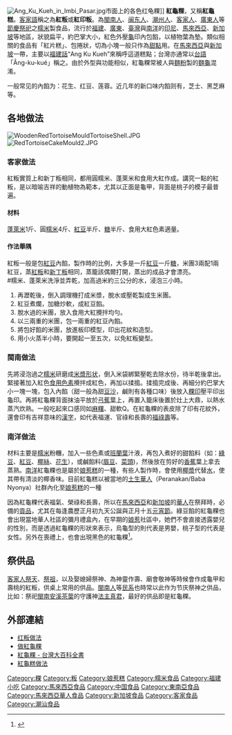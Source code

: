 {{howto|time=2015-03-31T22:21:22+00:00}}
{{refimprove|time=2015-03-31T22:21:22+00:00}}
{{Infobox Chinese
| title   = 紅龜粿
| pic = [[File:Kue_ku_Jakarta.JPG|250px]]
| piccap = [[雅加达|雅加达]]市面上的红龟粿
| t= 紅龜粿
| poj = Âng-ku-kóe
| tl = Âng-ku-kué
}}

[[File:Ang_Ku_Kueh_in_Imbi_Pasar.jpg|thumb]]市面上的各色红龟粿]]
'''紅龜粿'''，又稱'''紅龜糕'''。[[客家語|客家語]]稱之為'''紅粄'''或'''紅印粄'''。為[[閩南人|閩南人]]、[[闽东人|闽东人]]、[[潮州人|潮州人]]、[[客家人|客家人]]、[[廣府人|廣東人]]等[[節慶|節慶]][[祭祀|祭祀]]之[[糯米|糯米]]製食品，流行於[[福建|福建]]、[[廣東|廣東]]、[[臺灣|臺灣]]與[[南洋|南洋]]的[[印尼|印尼]]、[[馬來西亞|馬來西亞]]、[[新加坡|新加坡]]等地區，狀貌扁平，約巴掌大小，紅色外壓[[龜|龜]]印內包餡，以植物葉為墊。類似相關的食品有「紅片糕」、包捲狀，切為小塊一般只作為[[甜品|甜點]]用。在[[馬來西亞|馬來西亞]]與[[新加坡|新加坡]]一帶，主要以[[東南亞福建話|福建話]]“Ang Ku Kueh”來稱呼這道糕點；台灣亦通常以[[臺灣話|台語]]「Âng-ku-kué」稱之。由於外型與功能相似，紅龜粿常被人與[[麵粉|麵粉]]製的[[麵龜|麵龜]]混淆。

一般常见的內餡为：花生、红豆、莲蓉。近几年的新口味内餡则有，芝士、黑芝麻等。

==各地做法==
[[File:WoodenRedTortoiseMouldTortoiseShell.JPG|thumb]]
[[File:RedTortoiseCakeMould2.JPG|thumb]]
===客家做法===
紅粄實質上和新丁粄相同，都用圓糯米、蓬萊米和食用大紅作成。講究一點的紅粄，是以暗喻吉祥的動植物為範本，尤其以正面是龜甲，背面是桃子的模子最普遍。
==== 材料 ====
[[蓬萊米|蓬萊米]]1斤、圓[[糯米|糯米]]4斤、[[紅豆|紅豆]]半斤、[[糖|糖]]半斤、食用大紅色素適量。

==== 作法舉隅 ====
紅粄一般是包[[紅豆|紅豆]]內餡，製作時的比例，大多是一斤[[紅豆|紅豆]]一斤[[糖|糖]]，米團3兩配1兩紅豆，蒸[[紅粄|紅粄]]和[[新丁粄|新丁粄]]相同，蒸籠該偶爾打開，蒸出的成品才會漂亮。<br />
#糯米、蓬萊米洗淨並弄乾，加高過米約三公分的水，浸泡三小時。
#再瀝乾後，倒入調理機打成米漿，脫水或壓乾製成生米團。
#紅豆煮爛，加糖炒軟，成紅豆餡。
#脫水過的米團，放入食用大紅攪拌均勻。
#以三兩重的米團，包一兩重的紅豆內餡。
#將包好餡的米團，放進板印模型，印出花紋和造型。 
#用小火蒸半小時，要開起一至五次，以免紅粄變型。

===閩南做法===
先將浸泡過之[[糯米|糯米]]研磨成[[米漿形状|米漿形状]]，倒入米袋綁緊壓乾去除水份，待半乾後拿出。緊接著加入紅色[[食用色素|食用色素]]攪拌成紅色，再加以揉搗。揉搗完成後、再細分約巴掌大小一塊一塊，包入內餡（甜一般為甜[[豆沙|豆沙]]，鹹則有各種口味）後放入[[粿印|粿印]]壓平印出龜印。再將紅龜粿背面抹油平放於[[弓蕉|弓蕉]]葉上，再置入籠床後置於灶上大鼎，以熱水蒸汽炊熟。一般吃起來口感同如[[麻糬|麻糬]]、甜軟Q。在紅龜粿的表皮除了印有花紋外，還會印有吉祥意味的[[漢字|漢字]]，如代表福運、官祿和長壽的[[福祿壽|福祿壽]]等。

===南洋做法===
材料主要是[[糯米|糯米]]粉糰，加入一些色素或[[七葉蘭|班蘭葉]]汁液，再包入煮好的甜餡料（如：[[綠豆|綠豆]]、[[紅豆|紅豆]]、[[椰絲|椰絲]]、[[花生|花生]]），或鹹餡料([[眉豆|眉豆]]、[[菜頭|菜頭]])，然後放在剪好的[[香蕉|香蕉]]葉上拿去蒸熟。[[南洋|南洋]]紅龜粿也是屬於[[娘惹糕|娘惹糕]]的一種，有些人製作時，會使用[[椰漿|椰漿]]代替[[水|水]]，使其帶有清淡的椰香味。目前紅龜糕以被當地的[[土生華人|土生華人]]（Peranakan/Baba Nyonya）社群內化至[[娘惹糕|娘惹糕]]的一種

因為紅龜粿代表福氣、榮祿和長壽，所以在[[馬來西亞|馬來西亞]]和[[新加坡|新加坡]]的[[華人|華人]]在祭拜時，必備的[[貢品|貢品]]，尤其在每逢農歷正月初九天公誕與正月十五[[元宵節|元宵節]]。綠豆餡的紅龜粿也會出現當地華人社區的彌月禮盒內，在早期的[[娘惹|娘惹]]社區中，她們不會直接透露嬰兒的性別，而是透過紅龜粿的形狀來表示，烏龜型的則代表是男嬰，桃子型的代表是女性。另外在喪禮上，也會出現黑色的紅龜粿<ref>{{Cite web |url=http://www.themalaymailonline.com/eat-drink/article/the-art-of-making-nyonya-kuih |title=The art of making Nyonya kuih |access-date=2014-12-21 |archive-date=2017-09-10 |archive-url=https://web.archive.org/web/20170910165431/http://www.themalaymailonline.com/eat-drink/article/the-art-of-making-nyonya-kuih |dead-url=no }}</ref>。

==祭供品==
[[客家民系|客家人]][[祭天|祭天]]、[[祭祖|祭祖]]，以及娶媳婦祭神、為神靈作壽、廟會敬神等時候會作成龜甲和壽桃的紅粄，供桌上常用的供品。[[閩南人|閩南人]]等[[民系|民系]]也時常以此作为节庆祭神之供品，比如：祭祀[[閩南|閩南]][[安溪|安溪]][[茶葉|茶葉]]的守護神[[法主真君|法主真君]]，最好的供品即是紅龜粿。

==外部連結==
{{commonscat|Ang ku kueh}}
*[https://web.archive.org/web/20150402113351/http://blog.mzsky.cc/u/11529/blog_49578 红粄做法]
*[https://web.archive.org/web/20100803153957/http://content.edu.tw/local/kaushoun/chinnan/4/5.htm 做紅龜粿]
*[http://nrch.culture.tw/twpedia.aspx?id=11827 紅龜粿 - 台灣大百科全書] {{Wayback|url=http://nrch.culture.tw/twpedia.aspx?id=11827 |date=20190617041623 }}
*[http://mylovelybluesky.com/2010/06/ang-ku/ 紅龜糕做法] {{Wayback|url=http://mylovelybluesky.com/2010/06/ang-ku/ |date=20171007044915 }}{{zh-hans}}

[[Category:粿|Category:粿]]
[[Category:粄|Category:粄]]
[[Category:娘惹糕|Category:娘惹糕]]
[[Category:糯米食品|Category:糯米食品]]
[[Category:福建小吃|Category:福建小吃]]
[[Category:馬來西亞食品|Category:馬來西亞食品]]
[[Category:中国食品|Category:中国食品]]
[[Category:東南亞食品|Category:東南亞食品]]
[[Category:馬來西亞華人食品|Category:馬來西亞華人食品]]
[[Category:新加坡食品|Category:新加坡食品]]
[[Category:客家食品|Category:客家食品]]
[[Category:潮汕食品|Category:潮汕食品]]